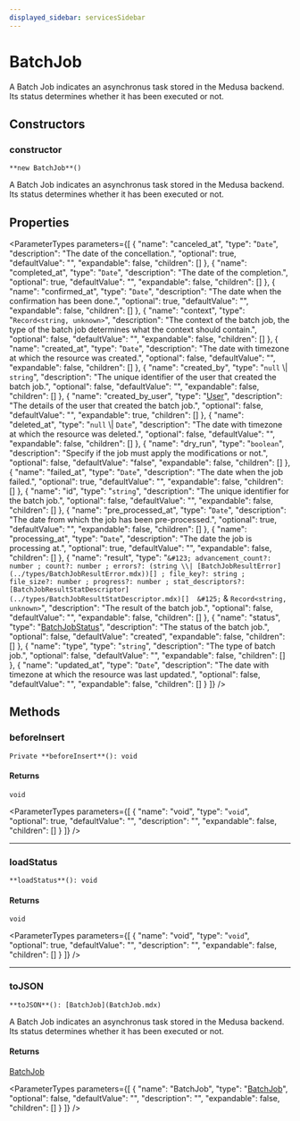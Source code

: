```yaml
---
displayed_sidebar: servicesSidebar
---
```



# BatchJob

A Batch Job indicates an asynchronus task stored in the Medusa backend. Its status determines whether it has been executed or not.

## Constructors

### constructor

`**new BatchJob**()`

A Batch Job indicates an asynchronus task stored in the Medusa backend. Its status determines whether it has been executed or not.

## Properties

<ParameterTypes parameters={[
  {
    "name": "canceled_at",
    "type": "`Date`",
    "description": "The date of the concellation.",
    "optional": true,
    "defaultValue": "",
    "expandable": false,
    "children": []
  },
  {
    "name": "completed_at",
    "type": "`Date`",
    "description": "The date of the completion.",
    "optional": true,
    "defaultValue": "",
    "expandable": false,
    "children": []
  },
  {
    "name": "confirmed_at",
    "type": "`Date`",
    "description": "The date when the confirmation has been done.",
    "optional": true,
    "defaultValue": "",
    "expandable": false,
    "children": []
  },
  {
    "name": "context",
    "type": "`Record<string, unknown>`",
    "description": "The context of the batch job, the type of the batch job determines what the context should contain.",
    "optional": false,
    "defaultValue": "",
    "expandable": false,
    "children": []
  },
  {
    "name": "created_at",
    "type": "`Date`",
    "description": "The date with timezone at which the resource was created.",
    "optional": false,
    "defaultValue": "",
    "expandable": false,
    "children": []
  },
  {
    "name": "created_by",
    "type": "``null`` \\| `string`",
    "description": "The unique identifier of the user that created the batch job.",
    "optional": false,
    "defaultValue": "",
    "expandable": false,
    "children": []
  },
  {
    "name": "created_by_user",
    "type": "[User](User.mdx)",
    "description": "The details of the user that created the batch job.",
    "optional": false,
    "defaultValue": "",
    "expandable": true,
    "children": []
  },
  {
    "name": "deleted_at",
    "type": "``null`` \\| `Date`",
    "description": "The date with timezone at which the resource was deleted.",
    "optional": false,
    "defaultValue": "",
    "expandable": false,
    "children": []
  },
  {
    "name": "dry_run",
    "type": "`boolean`",
    "description": "Specify if the job must apply the modifications or not.",
    "optional": false,
    "defaultValue": "false",
    "expandable": false,
    "children": []
  },
  {
    "name": "failed_at",
    "type": "`Date`",
    "description": "The date when the job failed.",
    "optional": true,
    "defaultValue": "",
    "expandable": false,
    "children": []
  },
  {
    "name": "id",
    "type": "`string`",
    "description": "The unique identifier for the batch job.",
    "optional": false,
    "defaultValue": "",
    "expandable": false,
    "children": []
  },
  {
    "name": "pre_processed_at",
    "type": "`Date`",
    "description": "The date from which the job has been pre-processed.",
    "optional": true,
    "defaultValue": "",
    "expandable": false,
    "children": []
  },
  {
    "name": "processing_at",
    "type": "`Date`",
    "description": "The date the job is processing at.",
    "optional": true,
    "defaultValue": "",
    "expandable": false,
    "children": []
  },
  {
    "name": "result",
    "type": "`&#123; advancement_count?: number ; count?: number ; errors?: (string \\| [BatchJobResultError](../types/BatchJobResultError.mdx))[] ; file_key?: string ; file_size?: number ; progress?: number ; stat_descriptors?: [BatchJobResultStatDescriptor](../types/BatchJobResultStatDescriptor.mdx)[]  &#125;` & `Record<string, unknown>`",
    "description": "The result of the batch job.",
    "optional": false,
    "defaultValue": "",
    "expandable": false,
    "children": []
  },
  {
    "name": "status",
    "type": "[BatchJobStatus](../enums/BatchJobStatus.mdx)",
    "description": "The status of the batch job.",
    "optional": false,
    "defaultValue": "created",
    "expandable": false,
    "children": []
  },
  {
    "name": "type",
    "type": "`string`",
    "description": "The type of batch job.",
    "optional": false,
    "defaultValue": "",
    "expandable": false,
    "children": []
  },
  {
    "name": "updated_at",
    "type": "`Date`",
    "description": "The date with timezone at which the resource was last updated.",
    "optional": false,
    "defaultValue": "",
    "expandable": false,
    "children": []
  }
]} />

## Methods

### beforeInsert

`Private **beforeInsert**(): void`

#### Returns

`void`

<ParameterTypes parameters={[
  {
    "name": "void",
    "type": "`void`",
    "optional": true,
    "defaultValue": "",
    "description": "",
    "expandable": false,
    "children": []
  }
]} />

___

### loadStatus

`**loadStatus**(): void`

#### Returns

`void`

<ParameterTypes parameters={[
  {
    "name": "void",
    "type": "`void`",
    "optional": true,
    "defaultValue": "",
    "description": "",
    "expandable": false,
    "children": []
  }
]} />

___

### toJSON

`**toJSON**(): [BatchJob](BatchJob.mdx)`

A Batch Job indicates an asynchronus task stored in the Medusa backend. Its status determines whether it has been executed or not.

#### Returns

[BatchJob](BatchJob.mdx)

<ParameterTypes parameters={[
  {
    "name": "BatchJob",
    "type": "[BatchJob](BatchJob.mdx)",
    "optional": false,
    "defaultValue": "",
    "description": "",
    "expandable": false,
    "children": []
  }
]} />
